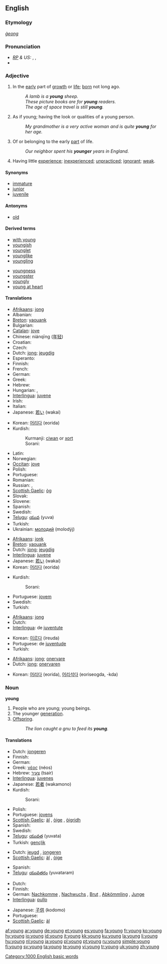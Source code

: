 {{wikipedia}}
{{see|Young}}
==English==

{{rank|get|eyes|hand|152|young|place|give|ever}}

===Etymology===
{{OE.}} ''[[ġeong]]''

===Pronunciation===
* ''[[RP]] & US:'' {{enPR|yŭng}}, {{IPA|/jʌŋ/}}, {{SAMPA|/jVN/}}
* {{audio|en-us-young.ogg|Audio (US)}}

===Adjective===
{{en-adj|younger|youngest}}

# In the [[early]] part of [[growth]] or [[life]]; [[born]] not long ago.
#: ''A lamb is a '''young''' sheep.''
#: ''These picture books are for '''young''' readers.''
#: ''The age of space travel is still '''young'''.''
# As if young; having the look or qualities of a young person.
#: ''My grandmother is a very active woman and is quite '''young''' for her age.''
# Of or belonging to the early [[part]] of life.
#: ''Our neighbor spent his '''younger''' years in England.''
# Having little [[experience]]; [[inexperienced]]; [[unpracticed]]; [[ignorant]]; [[weak]].

====Synonyms====
* [[immature]]
* [[junior]]
* [[juvenile]]

====Antonyms====
* [[old]]

====Derived terms====
{{top2}}
* [[with young]]
* [[youngish]]
* [[younglet]]
* [[younglike]]
* [[youngling]]
{{mid2}}
* [[youngness]]
* [[youngster]]
* [[youngly]]
* [[young at heart]]
{{bottom2}}

====Translations====
{{trans-top|in the early part of life or growth}}
* [[Afrikaans]]: [[jong]]
* Albanian: {{t-|sq|ri|xs=Albanian}}
* [[Breton]]: [[yaouank]]
* Bulgarian: {{t+|bg|млад|tr=mlad|sc=Cyrl}}
* [[Catalan]]: [[jove]]
* Chinese: niánqīng ([[年轻]])
* Croatian: {{t-|hr|mlad}}
* Czech: {{t+|cs|mladý|m}}
* Dutch: [[jong]]; [[jeugdig]]
* Esperanto: {{t-|eo|juna|xs=Esperanto}}
* Finnish: {{t+|fi|nuori}}
* French: {{t+|fr|jeune|m|f}}
* German: {{t+|de|jung}}
* Greek: {{t+|el|νεαρός|tr=nearós|sc=Grek}}
* Hebrew: {{t+|he|צעיר|alt=צָעִיר|tr=tsa'ir|sc=Hebr}}
* Hungarian: {{t+|hu|fiatal}}, {{t+|hu|ifjú}}
* [[Interlingua]]: [[juvene]]
* Irish: {{t-|ga|óg|xs=Irish}}
* Italian: {{t+|it|giovane}}
* Japanese: [[若い]] (wakai)
{{trans-mid}}
* Korean: [[어리다]] (eorida)
* Kurdish:
*: Kurmanji: [[ciwan]] or [[xort]]
*: Sorani: {{t-|ku|گه‌نج|tr=ganj|sc=KUchar}}
* Latin: {{t+|la|iuvenis|m|f}}
* Norwegian: {{t+|no|ung}}
* [[Occitan]]: [[jove]]
* Polish: {{t+|pl|młody}}
* Portuguese: {{t+|pt|jovem}}
* Romanian: {{t-|ro|tânăr}}
* Russian: {{t+|ru|молодой|tr=molodój|sc=Cyrl}}, {{t+|ru|юный|tr=júnyj|sc=Cyrl}}
* [[Scottish Gaelic]]: [[òg]]
* Slovak: {{t-|sk|mladý}}
* Slovene: {{t+|sl|mlad}}
* Spanish: {{t+|es|joven}}
* Swedish: {{t+|sv|ung}}
* [[Telugu]]: [[యువ]] (yuva)
* Turkish: {{t+|tr|genç}}
* Ukrainian: [[молодий]] (molodýj) {{m}}
{{trans-bottom}}

{{trans-top|as if young}}
* [[Afrikaans]]: [[jonk]]
* [[Breton]]: [[yaouank]]
* Dutch: [[jong]]; [[jeugdig]]
* [[Interlingua]]: [[juvene]]
* Japanese: [[若い]] (wakai)
* Korean: [[어리다]] (eorida)
{{trans-mid}}
* Kurdish:
*: Sorani: {{t-|ku|گه‌نج|tr=ganj|sc=KUchar}}
* Portuguese: [[jovem]]
* Swedish: {{t+|sv|ung}}
* Turkish: {{t+|tr|genç}}
{{trans-bottom}}

{{trans-top|belonging in the early part of life}}
* [[Afrikaans]]: [[jong]]
* Dutch: {{t+|nl|jong}}
* [[Interlingua]]: de [[juventute]]
{{trans-mid}}
* Korean: [[이르다]] (ireuda)
* Portuguese: de [[juventude]]
* Turkish: {{t+|tr|gençlik}}
{{trans-bottom}}

{{trans-top|having little experience}}
* [[Afrikaans]]: [[jong]]; [[onervare]]
* Dutch: [[jong]]; [[onervaren]]
{{trans-mid}}
* Korean: [[어리다]] (eorida), [[어리석다]] (eoriseogda, -kda)
{{trans-bottom}}

===Noun===
'''young''' {{p}}

# People who are young; young beings.
# The younger [[generation]].
# [[Offspring]].
#: ''The lion caught a gnu to feed its '''young'''.''

====Translations====
{{trans-top|people who are young}}
* Dutch: [[jongeren]] {{m|p}}
* Finnish: {{t+|fi|nuoriso}}
* German: {{t+|de|Junge}}
* Greek: [[νέος]] (néos)
* Hebrew: [[צעיר]] (tsair)
* [[Interlingua]]: [[juvenes]]
* Japanese: [[若者]] (wakamono)
* Kurdish:
*: Sorani: {{t-|ku|گه‌نج|tr=ganj|sc=KUchar}}
{{trans-mid}}
* Polish: {{t+|pl|młodzież|f}}
* Portuguese: [[jovens]]
* [[Scottish Gaelic]]: [[àl]] {{m}}, [[òige]] {{f}}, [[òigridh]] {{f}}
* Spanish: {{t-|es|jóvenes}}
* Swedish: {{t+|sv|unge}}
* [[Telugu]]: [[యువత]] (yuvata)
* Turkish: [[gençlik]]
{{trans-bottom}}

{{trans-top|the younger generation}}
* Dutch: [[jeugd]] {{m}}, [[jongeren]] {{m|p}}
* [[Scottish Gaelic]]: [[àl]] {{m}}, [[òige]] {{f}}
{{trans-mid}}
* Spanish: {{t+|es|juventud|f}}
* [[Telugu]]: [[యువతరం]] (yuvataram)
{{trans-bottom}}

{{trans-top|offspring}}
* Dutch: {{t+|nl|jongen|p}}
* Finnish: {{t-|fi|poikaset}}
* German: [[Nachkomme]] {{m}}, [[Nachwuchs]] {{m}}, [[Brut]] {{f}}, [[Abkömmling]] {{m}}, [[Junge]] {{n}}
* [[Interlingua]]: [[pullo]]
{{trans-mid}}
* Japanese: [[子供]] (kodomo)
* Portuguese: {{t+|pt|filhote}}
* [[Scottish Gaelic]]: [[àl]] {{m}}
{{trans-bottom}}

[[Category:1000 English basic words]]

[[af:young]]
[[ar:young]]
[[de:young]]
[[et:young]]
[[es:young]]
[[fa:young]]
[[fr:young]]
[[ko:young]]
[[hy:young]]
[[io:young]]
[[id:young]]
[[it:young]]
[[kk:young]]
[[ku:young]]
[[la:young]]
[[li:young]]
[[hu:young]]
[[nl:young]]
[[ja:young]]
[[pl:young]]
[[pt:young]]
[[ru:young]]
[[simple:young]]
[[fi:young]]
[[sv:young]]
[[ta:young]]
[[te:young]]
[[vi:young]]
[[tr:young]]
[[uk:young]]
[[zh:young]]